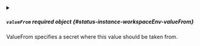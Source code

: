 

<PartialValue />



<details className="config-field" data-expandable="true">
<summary>

##### `valueFrom` <span className="config-field-required" data-required="false">required</span> <span className="config-field-type">object</span> <span className="config-field-default"></span> <span className="config-field-enum"></span> {#status-instance-workspaceEnv-valueFrom}

ValueFrom specifies a secret where this value should be taken from.

</summary>

<PartialValueFromreference />


</details>
